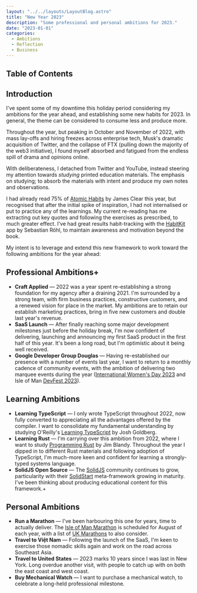 ```yaml
---
layout: "../../layouts/LayoutBlog.astro"
title: "New Year 2023"
description: "Some professional and personal ambitions for 2023."
date: "2023-01-01"
categories:
  - Ambitions
  - Reflection
  - Business
---
```



## Table of Contents

## Introduction

I've spent some of my downtime this holiday period considering my ambitions for the year ahead, and establishing some new habits for 2023. In general, the theme can be considered to consume less and produce more.

Throughout the year, but peaking in October and November of 2022, with mass lay-offs and hiring freezes across enterprise tech,  Musk's dramatic acquisition of Twitter, and the collapse of FTX (pulling down the majority of the web3 initiative), I found myself absorbed and fatigued from the endless spill of drama and opinions online.

With deliberateness, I detached from Twitter and YouTube, instead steering my attention towards _studying_ printed education materials. The emphasis on studying; to absorb the materials with intent and produce my own notes and observations.

I had already read 75% of [Atomic Habits](https://jamesclear.com/atomic-habits) by James Clear this year, but recognised that after the initial spike of inspiration, I had not internalised or put to practice any of the learnings. My current re-reading has me extracting out key quotes and following the exercises as prescribed, to much greater effect.  I've had great results habit-tracking with the [HabitKit](https://www.habitkit.app/) app by Sebastian Röhl, to maintain awareness and motivation beyond the book.

My intent is to leverage and extend this new framework to work toward the following ambitions for the year ahead:

## Professional Ambitions+

- **Craft Applied** — 2022 was a year spent re-establishing a strong foundation for my agency after a draining 2021. I'm surrounded by a strong team, with firm business practices, constructive customers, and a renewed vision for place in the market. My ambitions are to retain our establish marketing practices, bring in five new customers and double last year's revenue.
- **SaaS Launch** — After finally reaching some major development milestones just before the holiday break, I'm now confident of delivering, launching and announcing my first SaaS product in the first half of this year. It's been a long road, but I'm optimistic about it being well received.
- **Google Developer Group Douglas** — Having re-established our presence with a number of events last year, I want to return to a monthly cadence of community events, with the ambition of delivering two marquee events during the year ([International Women's Day 2023](https://gdg.community.dev/iwd/) and Isle of Man [DevFest 2023](https://developers.google.com/community/devfest)).

## Learning Ambitions

- **Learning TypeScript** — I only wrote TypeScript throughout 2022, now fully converted to appreciating all the advantages offered by the compiler. I want to consolidate my fundamental understanding by studying O'Reilly's [Learning TypeScript](https://www.learningtypescript.com/) by Josh Goldberg.
- **Learning Rust** — I'm carrying over this ambition from 2022, where I want to study [Programming Rust](https://www.oreilly.com/library/view/programming-rust-2nd/9781492052586/) by Jim Blandy. Throughout the year I dipped in to different Rust materials and following adoption of TypeScript, I'm much-more keen and confident for learning a strongly-typed systems language.
- **SolidJS Open Source** — The [SolidJS](https://www.solidjs.com/) community continues to grow, particularity with their [SolidStart](https://start.solidjs.com/getting-started/what-is-solidstart) meta-framework growing in maturity. I've been thinking about producing educational content for this framework.+

## Personal Ambitions

- **Run a Marathon** — I've been harbouring this one for years, time to actually deliver. The [Isle of Man Marathon](http://www.isleofmanmarathon.com/) is scheduled for August of each year, with a list of [UK Marathons](http://www.marathonrunnersdiary.com/races/uk-marathons-list.php) to also consider.
- **Travel to Việt Nam** — Following the launch of the SaaS, I'm keen to exercise those nomadic skills again and work on the road across Southeast Asia.
- **Travel to United States** — 2023 marks 10 years since I was last in New York. Long overdue another visit, with people to catch up with on both the east coast and west coast.
- **Buy Mechanical Watch** — I want to purchase a mechanical watch, to celebrate a long-held professional milestone.
